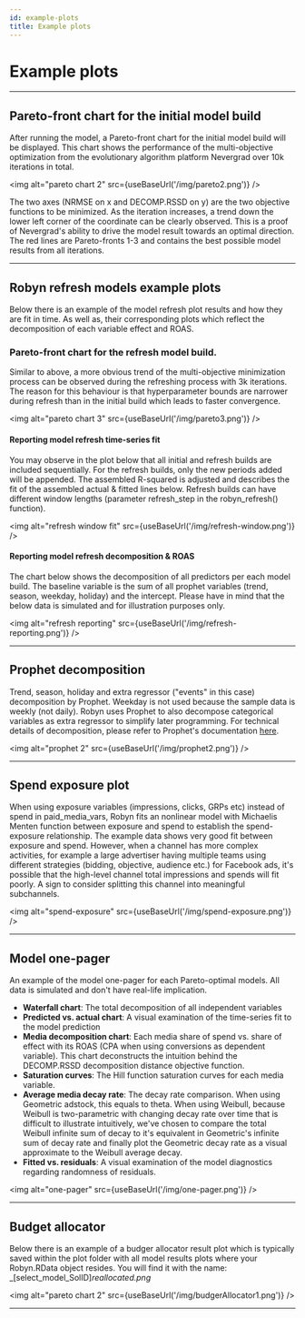 ```yaml
---
id: example-plots
title: Example plots
---
```



# Example plots

---

## Pareto-front chart for the initial model build

After running the model, a Pareto-front chart for the initial model build will be displayed.
This chart shows the performance of the multi-objective optimization from the evolutionary algorithm
platform Nevergrad over 10k iterations in total.

<img alt="pareto chart 2" src={useBaseUrl('/img/pareto2.png')} />

The two axes (NRMSE on x and DECOMP.RSSD on y) are the two objective functions to be minimized.
As the iteration increases, a trend down the lower left corner of the coordinate can be clearly observed.
This is a proof of Nevergrad's ability to drive the model result towards an optimal direction.
The red lines are Pareto-fronts 1-3 and contains the best possible model results from all iterations.

---

## Robyn refresh models example plots
Below there is an example of the model refresh plot results and how they are fit in time.
As well as, their corresponding plots which reflect the decomposition of each variable effect and ROAS.

### Pareto-front chart for the refresh model build.

Similar to above, a more obvious trend of the multi-objective minimization process can be observed during the refreshing process with 3k iterations.
The reason for this behaviour is that hyperparameter bounds are narrower during refresh than in the initial build which leads to faster convergence.

<img alt="pareto chart 3" src={useBaseUrl('/img/pareto3.png')} />

#### Reporting model refresh time-series fit
You may observe in the plot below that all initial and refresh builds are included sequentially.
For the refresh builds, only the new periods added will be appended.
The assembled R-squared is adjusted and describes the fit of the assembled actual & fitted lines below.
Refresh builds can have different window lengths (parameter refresh_step in the robyn_refresh() function).

<img alt="refresh window fit" src={useBaseUrl('/img/refresh-window.png')} />

#### Reporting model refresh decomposition & ROAS
The chart below shows the decomposition of all predictors per each model build.
The baseline variable is the sum of all prophet variables (trend, season, weekday, holiday) and the intercept.
Please have in mind that the below data is simulated and for illustration purposes only.

<img alt="refresh reporting" src={useBaseUrl('/img/refresh-reporting.png')} />

---

## Prophet decomposition
Trend, season, holiday and extra regressor ("events" in this case) decomposition by Prophet.
Weekday is not used because the sample data is weekly (not daily).
Robyn uses Prophet to also decompose categorical variables as extra regressor to simplify later programming.
For technical details of decomposition, please refer to Prophet's documentation [here](https://facebook.github.io/prophet/docs/trend_changepoints.html).

<img alt="prophet 2" src={useBaseUrl('/img/prophet2.png')} />

---

## Spend exposure plot
When using exposure variables (impressions, clicks, GRPs etc) instead of spend in paid_media_vars,
Robyn fits an nonlinear model with Michaelis Menten function between exposure and spend to establish the spend-exposure relationship.
The example data shows very good fit between exposure and spend. However, when a channel has more complex activities,
for example a large advertiser having multiple teams using different strategies (bidding, objective, audience etc.) for Facebook ads,
it's possible that the high-level channel total impressions and spends will fit poorly. A sign to consider splitting this channel into meaningful subchannels.

<img alt="spend-exposure" src={useBaseUrl('/img/spend-exposure.png')} />

---

## Model one-pager
An example of the model one-pager for each Pareto-optimal models. All data is simulated and don't have real-life implication.

- **Waterfall chart**: The total decomposition of all independent variables
- **Predicted vs. actual chart**: A visual examination of the time-series fit to the model prediction
- **Media decomposition chart**: Each media share of spend vs. share of effect with its ROAS (CPA when using conversions as dependent variable). This chart deconstructs the intuition behind the DECOMP.RSSD decomposition distance objective function.
- **Saturation curves**: The Hill function saturation curves for each media variable.
- **Average media decay rate**: The decay rate comparison. When using Geometric adstock, this equals to theta. When using Weibull, because Weibull is two-parametric with changing decay rate over time that is difficult to illustrate intuitively, we've chosen to compare the total Weibull infinite sum of decay to it's equivalent in Geometric's infinite sum of decay rate and finally plot the Geometric decay rate as a visual approximate to the Weibull average decay.
- **Fitted vs. residuals**: A visual examination of the model diagnostics regarding randomness of residuals.

<img alt="one-pager" src={useBaseUrl('/img/one-pager.png')} />

---

## Budget allocator

Below there is an example of a budger allocator result plot which is typically saved within the plot folder with all model results plots where your Robyn.RData object resides.
You will find it with the name: _[select_model_SolID]_reallocated.png_

<img alt="pareto chart 2" src={useBaseUrl('/img/budgerAllocator1.png')} />

---
